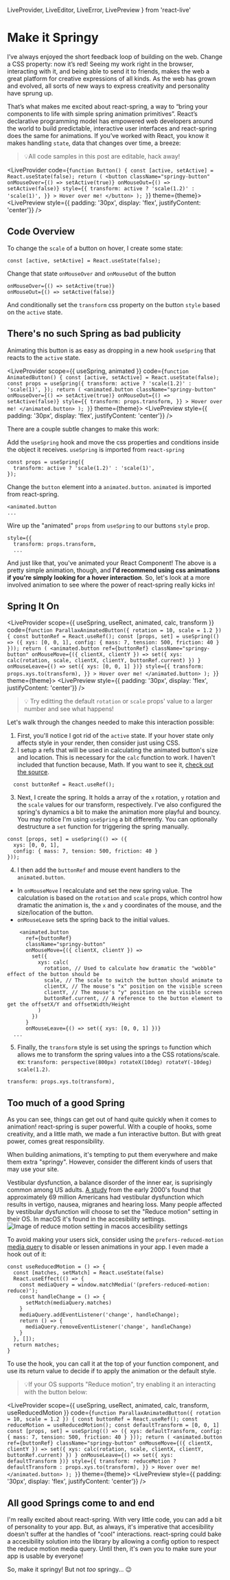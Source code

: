   LiveProvider,
  LiveEditor,
  LiveError,
  LivePreview
} from 'react-live'

# Make it Springy

I’ve always enjoyed the short feedback loop of building on the web. Change a CSS property: now it’s red! Seeing my work right in the browser, interacting with it, and being able to send it to friends, makes the web a great platform for creative expressions of all kinds. As the web has grown and evolved, all sorts of new ways to express creativity and personality have sprung up.

That’s what makes me excited about react-spring, a way to “bring your components to life with simple spring animation primitives”. React’s declarative programming model has empowered web developers around the world to build predictable, interactive user interfaces and react-spring does the same for animations. If you’ve worked with React, you know it makes handling `state`, data that changes over time, a breeze:

> 💡All code samples in this post are editable, hack away!

<LiveProvider code={`function Button() {
  const [active, setActive] = React.useState(false);
  return (
    <button
      className="springy-button"
      onMouseOver={() => setActive(true)}
      onMouseOut={() => setActive(false)}
      style={{
        transform: active ? 'scale(1.2)' : 'scale(1)',
      }}
    >
      Hover over me!
    </button>
  );
}`} theme={theme}>
  <LiveEditor />
  <LiveError />
  <LivePreview style={{ padding: '30px', display: 'flex', justifyContent: 'center'}} />
</LiveProvider>

## Code Overview

To change the `scale` of a button on hover, I create some state:
```
const [active, setActive] = React.useState(false);
```
Change that state `onMouseOver` and `onMouseOut` of the button
```
onMouseOver={() => setActive(true)}
onMouseOut={() => setActive(false)}
```
And conditionally set the `transform` css property on the button `style` based on the `active` state.

## There's no such Spring as bad publicity

Animating this button is as easy as dropping in a new hook `useSpring` that reacts to the `active` state.

<LiveProvider scope={{
  useSpring, animated
}} code={`function AnimatedButton() {
  const [active, setActive] = React.useState(false);
  const props = useSpring({
    transform: active ? 'scale(1.2)' : 'scale(1)',
  });
  return (
    <animated.button
      className="springy-button"
      onMouseOver={() => setActive(true)}
      onMouseOut={() => setActive(false)}
      style={{
        transform: props.transform,
      }}
    >
      Hover over me!
    </animated.button>
  );
}`} theme={theme}>
  <LiveEditor />
  <LiveError />
  <LivePreview style={{ padding: '30px', display: 'flex', justifyContent: 'center'}} />
</LiveProvider>

There are a couple subtle changes to make this work:

Add the `useSpring` hook and move the css properties and conditions inside the object it receives. `useSpring` is imported from `react-spring`
```
const props = useSpring({
  transform: active ? 'scale(1.2)' : 'scale(1)',
});
```
Change the `button` element into a `animated.button`. `animated` is imported from react-spring.
```
<animated.button
...
```
Wire up the "animated" `props` from `useSpring` to our buttons `style` prop.
```
style={{
  transform: props.transform,
  ...
```

And just like that, you've animated your React Component! The above is a pretty simple animation, though, and **I'd recommend using css animations if you're simply looking for a hover interaction**. So, let's look at a more involved animation to see where the power of react-spring really kicks in!

## Spring It On

<LiveProvider scope={{
  useSpring, useRect, animated, calc, transform
}} code={`function ParallaxAnimatedButton({ rotation = 10, scale = 1.2 }) {
  const buttonRef = React.useRef();
  const [props, set] = useSpring(() => ({
    xys: [0, 0, 1],
    config: { mass: 7, tension: 500, friction: 40 }
  }));
  return (
    <animated.button
      ref={buttonRef}
      className="springy-button"
      onMouseMove={({ clientX, clientY }) =>
        set({ xys: calc(rotation, scale, clientX, clientY, buttonRef.current) })
      }
      onMouseLeave={() => set({ xys: [0, 0, 1] })}
      style={{
        transform: props.xys.to(transform),
      }}
    >
      Hover over me!
    </animated.button>
  );
}`} theme={theme}>
  <LiveEditor />
  <LiveError />
  <LivePreview style={{ padding: '30px', display: 'flex', justifyContent: 'center'}} />
</LiveProvider>

> 💡 Try editting the default `rotation` or `scale` props' value to a larger number and see what happens!

Let's walk through the changes needed to make this interaction possible:

1. First, you'll notice I got rid of the `active` state. If your hover state only affects style in your render, then consider just using CSS.
2. I setup a refs that will be used in calculating the animated button's size and location. This is necessary for the `calc` function to work. I haven't included that function because, Math. If you want to see it, [check out the source](https://github.com/infiniteluke/lukeherrington.com/blob/master/src/examples/make-it-springy.js).
```
  const buttonRef = React.useRef();
```
3. Next, I create the spring. It holds a array of the `x` rotation, `y` rotation and the `scale` values for our transform, respectively. I've also configured the spring's dynamics a bit to make the animation more playful and bouncy. You may notice I'm using `useSpring` a bit differently. You can optionally destructure a `set` function for triggering the spring manually.
```
const [props, set] = useSpring(() => ({
  xys: [0, 0, 1],
  config: { mass: 7, tension: 500, friction: 40 }
}));
```
4. I then add the `buttonRef` and mouse event handlers to the `animated.button`.
  - In `onMouseMove` I recalculate and set the new spring value. The calculation is based on the `rotation` and `scale` props, which control how dramatic the animation is, the `x` and `y` coordinates of the mouse, and the size/location of the button.
  - `onMouseLeave` sets the spring back to the initial values.
```
    <animated.button
      ref={buttonRef}
      className="springy-button"
      onMouseMove={({ clientX, clientY }) =>
        set({
          xys: calc(
            rotation, // Used to calculate how dramatic the "wobble" effect of the button should be
            scale, // The scale to switch the button should animate to
            clientX, // The mouse's "x" position on the visible screen
            clientY, // The mouse's "y" position on the visible screen
            buttonRef.current, // A reference to the button element to get the offsetX/Y and offsetWidth/Height 
          )
        })
      }
      onMouseLeave={() => set({ xys: [0, 0, 1] })}
  ...
```

5. Finally, the `transform` style is set using the springs `to` function which allows me to transform the spring values into a the CSS rotations/scale. ex: `transform: perspective(800px) rotateX(10deg) rotateY(-10deg) scale(1.2)`.
```
transform: props.xys.to(transform),
```

## Too much of a good Spring

As you can see, things can get out of hand quite quickly when it comes to animation! react-spring is super powerful. With a couple of hooks, some creativity, and a little math, we made a fun interactive button. But with great power, comes great responsibility.

When building animations, it's tempting to put them everywhere and make them extra "springy". However, consider the different kinds of users that may use your site. 

Vestibular dysfunction, a balance disorder of the inner ear, is suprisingly common among US adults. [A study](https://www.ncbi.nlm.nih.gov/pubmed/19468085) from the early 2000's found that approximately 69 million Americans had vestibular dysfunction which results in vertigo, nausea, migranes and hearing loss. Many people affected by vestibular dysfunction will choose to set the "Reduce motion" setting in their OS. In macOS it's found in the accesibility settings.
![Image of reduce motion setting in macos accesibility settings](../images/reduce-motion-macos.png)

To avoid making your users sick, consider using the `prefers-reduced-motion` [media query](https://developer.mozilla.org/en-US/docs/Web/CSS/@media/prefers-reduced-motion) to disable or lessen animations in your app. I even made a hook out of it:

```
const useReducedMotion = () => {
  const [matches, setMatch] = React.useState(false)
  React.useEffect(() => {
    const mediaQuery = window.matchMedia('(prefers-reduced-motion: reduce)');
    const handleChange = () => {
      setMatch(mediaQuery.matches)
    }
    mediaQuery.addEventListener('change', handleChange);
    return () => {
      mediaQuery.removeEventListener('change', handleChange)
    }
  }, []);
  return matches;
}
```

To use the hook, you can call it at the top of your function component, and use its return value to decide if to apply the animation or the default style.

> 💡If your OS supports "Reduce motion", try enabling it an interacting with the button below:

<LiveProvider scope={{
  useSpring, useRect, animated, calc, transform, useReducedMotion
}} code={`function ParallaxAnimatedButton({ rotation = 10, scale = 1.2 }) {
  const buttonRef = React.useRef();
  const reduceMotion = useReducedMotion();
  const defaultTransform = [0, 0, 1]
  const [props, set] = useSpring(() => ({
    xys: defaultTransform,
    config: { mass: 7, tension: 500, friction: 40 }
  }));
  return (
    <animated.button
      ref={buttonRef}
      className="springy-button"
      onMouseMove={({ clientX, clientY }) =>
        set({ xys: calc(rotation, scale, clientX, clientY, buttonRef.current) })
      }
      onMouseLeave={() => set({ xys: defaultTransform })}
      style={{
        transform: reduceMotion ? defaultTransform : props.xys.to(transform),
      }}
    >
      Hover over me!
    </animated.button>
  );
}`} theme={theme}>
  <LiveEditor />
  <LiveError />
  <LivePreview style={{ padding: '30px', display: 'flex', justifyContent: 'center'}} />
</LiveProvider>

## All good Springs come to and end

I'm really excited about react-spring. With very little code, you can add a bit of personality to your app. But, as always, it's imperative that accesibility doesn't suffer at the handles of "cool" interactions. react-spring could bake a accesibility solution into the library by allowing a config option to respect the reduce motion media query. Until then, it's own you to make sure your app is usable by everyone!

So, make it springy! But not _too_ springy... 😉
